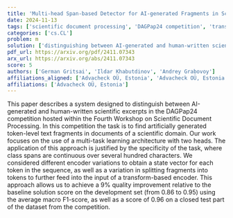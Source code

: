 ```yaml
---
title: 'Multi-head Span-based Detector for AI-generated Fragments in Scientific Papers'
date: 2024-11-13
tags: ['scientific document processing', 'DAGPap24 competition', 'transform-based encoder', 'token-level text fragments', 'AI-generated text detection', 'human-written text identification', 'multi-task learning architecture']
categories: ['cs.CL']
problem: m
solution: ['distinguishing between AI-generated and human-written scientific excerpts']
pdf_url: https://arxiv.org/pdf/2411.07343
arx_url: https://arxiv.org/abs/2411.07343
score: 5
authors: ['German Gritsai', 'Ildar Khabutdinov', 'Andrey Grabovoy']
affiliations_aligned: ['Advacheck OÜ, Estonia', 'Advacheck OÜ, Estonia', 'Advacheck OÜ, Estonia']
affiliations: ['Advacheck OÜ, Estonia']
---
```



This paper describes a system designed to distinguish between AI-generated and human-written scientific excerpts in the DAGPap24 competition hosted within the Fourth Workshop on Scientific Document Processing. In this competition the task is to find artificially generated token-level text fragments in documents of a scientific domain. Our work focuses on the use of a multi-task learning architecture with two heads. The application of this approach is justified by the specificity of the task, where class spans are continuous over several hundred characters. We considered different encoder variations to obtain a state vector for each token in the sequence, as well as a variation in splitting fragments into tokens to further feed into the input of a transform-based encoder. This approach allows us to achieve a 9% quality improvement relative to the baseline solution score on the development set (from 0.86 to 0.95) using the average macro F1-score, as well as a score of 0.96 on a closed test part of the dataset from the competition.